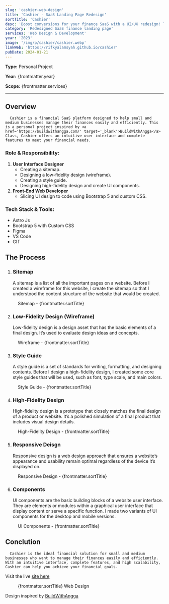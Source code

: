 ```yaml
---
slug: 'cashier-web-design'
title: 'Cashier - SaaS Landing Page Redesign'
sortTitle: 'Cashier'
desc: 'Boost conversions for your finance SaaS with a UI/UX redesign! This case study explores optimizing a cashier landing page for a seamless checkout experience.'
category: 'Redesigned SaaS finance landing page'
services: 'Web Design & Development'
year: '2023'
image: '/img/p/cashier/cashier.webp'
linkWeb: 'https://rifkyalamsyah.github.io/cashier'
pubDate: 2024-01-21
---
```


**Type:** Personal Project

**Year:** {frontmatter.year}

**Scope:** {frontmatter.services}

---


## Overview
      Cashier is a financial SaaS platform designed to help small and medium businesses manage their finances easily and efficiently. This is a personal project inspired by <a href='https://buildwithangga.com/' target='_blank'>BuildWithAngga</a> Class, Cashier offers an intuitive user interface and complete features to meet your financial needs.

### Role & Responsibility:

1. **User Interface Designer**
   - Creating a sitemap.
   - Designing a low-fidelity design (wireframe).
   - Creating a style guide.
   - Designing high-fidelity design and create UI components.
2. **Front-End Web Developer**
   - Slicing UI design to code using Bootstrap 5 and custom CSS.

### Tech Stack & Tools:

- Astro Js
- Bootstrap 5 with Custom CSS
- Figma
- VS Code
- GIT

## The Process

1. ### Sitemap
      A sitemap is a list of all the important pages on a website. Before I created a wireframe for this website, I create the sitemap so that I understood the content structure of the website that would be created.

<figure>
<Picture src={sitemap} alt='sitemap cashier' formats={['avif', 'webp']} />
<figcaption class='text-center'>Sitemap - {frontmatter.sortTitle}</figcaption>
</figure>

2. ### Low-Fidelity Design (Wireframe)
      Low-fidelity design is a design asset that has the basic elements of a final design. It’s used to evaluate design ideas and concepts.
	
<figure>
<Picture src={wireframe} alt='wireframe cashier' formats={['avif', 'webp']} />
<figcaption class='text-center'>Wireframe - {frontmatter.sortTitle}</figcaption>
</figure>

3. ### Style Guide
      A style guide is a set of standards for writing, formatting, and designing contents. Before I design a high-fidelity design, I created some core style guides that will be used, such as font, type scale, and main colors.

<figure>
<Picture src={style} alt='style guide cashier' formats={['avif', 'webp']} />
<figcaption class='text-center'>Style Guide - {frontmatter.sortTitle}</figcaption>
</figure>

4. ### High-Fidelity Design
      High-fidelity design is a prototype that closely matches the final design of a product or website. It’s a polished simulation of a final product that includes visual design details.
	
<figure>
<Picture
  src={dLight}
  alt='high fidelity design cashier'
  formats={['avif', 'webp']}
/>
<figcaption class='text-center'>High-Fidelity Design - {frontmatter.sortTitle}</figcaption>
</figure>

5. ### Responsive Deisgn
      Responsive design is a web design approach that ensures a website’s appearance and usability remain optimal regardless of the device it’s displayed on.

<figure>
<Picture
  src={mLight}
  alt='responsive design cashier'
  formats={['avif', 'webp']}
/>
<figcaption class='text-center'>Responsive Design - {frontmatter.sortTitle}</figcaption>
</figure>	

6. ### Components
      UI components are the basic building blocks of a website user interface. They are elements or modules within a graphical user interface that display content or serve a specific function. I made two variants of UI components for the desktop and mobile versions.

<figure>
<Picture
  src={components}
  alt='ui components cashier'
  formats={['avif', 'webp']}
/>
<figcaption class='text-center'>UI Components - {frontmatter.sortTitle}</figcaption>
</figure>


## Conclution
      Cashier is the ideal financial solution for small and medium businesses who want to manage their finances easily and efficiently. With an intuitive interface, complete features, and high scalability, Cashier can help you achieve your financial goals.

Visit the live <a href='https://rifkyalamsyah.github.io/cashier' target='_blank'>site here</a>

<figure>
<Picture
  src={dLight}
  alt='high fidelity design cashier'
  formats={['avif', 'webp']}
/>
<figcaption class='text-center'>{frontmatter.sortTitle} Web Design</figcaption>
</figure>

Design inspired by <a href='https://buildwithangga.com/' target='_blank'>BuildWithAngga</a>
